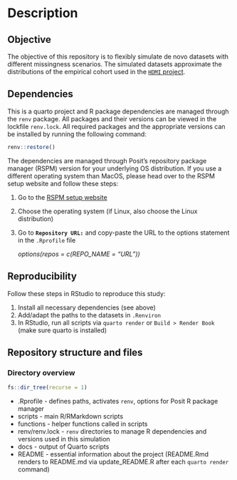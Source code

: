 # Description {.unnumbered}

## Objective

The objective of this repository is to flexibly simulate de novo datasets with different missingness scenarios. The simulated datasets approximate the distributions of the empirical cohort used in the [`HDMI` project](https://gitlab-scm.partners.org/drugepi/hd-mi).

::: {.content-visible when-format="html"}
## Dependencies {#sec-dependencies .unnumbered}

This is a quarto project and R package dependencies are managed through the `renv` package. All packages and their versions can be viewed in the lockfile `renv.lock`. All required packages and the appropriate versions can be installed by running the following command:

```r
renv::restore()
```

::: callout-important
The dependencies are managed through Posit's repository package manager (RSPM) version for your underlying OS distribution. If you use a different operating system than MacOS, please head over to the RSPM setup website and follow these steps:

1.  Go to the [RSPM setup website](https://packagemanager.posit.co/client/#/repos/cran/setup?distribution=redhat-9)

2.  Choose the operating system (if Linux, also choose the Linux distribution)

3.  Go to **`Repository URL:`** and copy-paste the URL to the options statement in the `.Rprofile` file

    *options(repos = c(REPO_NAME = "URL"))*
:::

## Reproducibility {.unnumbered}

Follow these steps in RStudio to reproduce this study:

::: callout-note
1.  Install all necessary dependencies (see above)
2.  Add/adapt the paths to the datasets in `.Renviron`
3.  In RStudio, run all scripts via `quarto render` or `Build > Render Book` (make sure quarto is installed)
:::

## Repository structure and files {.unnumbered}

### Directory overview {.unnumbered}

```r
fs::dir_tree(recurse = 1)
```

-   .Rprofile - defines paths, activates `renv`, options for Posit R package manager
-   scripts - main R/RMarkdown scripts
-   functions - helper functions called in scripts
-   renv/renv.lock - `renv` directories to manage R dependencies and versions used in this simulation
-   docs - output of Quarto scripts
-   README - essential information about the project (README.Rmd renders to README.md via update_README.R after each `quarto render` command)

:::



